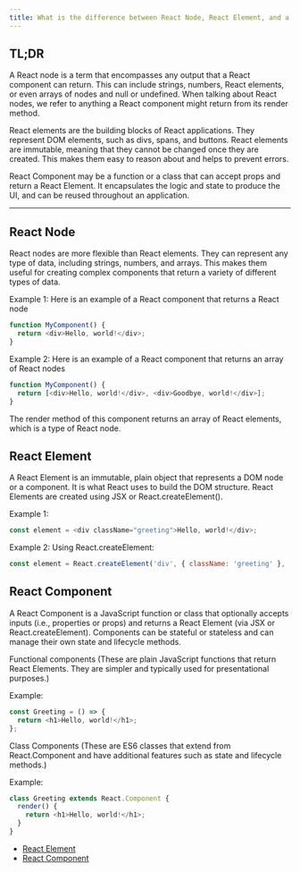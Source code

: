 ```yaml
---
title: What is the difference between React Node, React Element, and a React Component?
---
```


## TL;DR

A React node is a term that encompasses any output that a React component can return. This can include strings, numbers, React elements, or even arrays of nodes and null or undefined. When talking about React nodes, we refer to anything a React component might return from its render method.

React elements are the building blocks of React applications. They represent DOM elements, such as divs, spans, and buttons. React elements are immutable, meaning that they cannot be changed once they are created. This makes them easy to reason about and helps to prevent errors.

React Component may be a function or a class that can accept props and return a React Element. It encapsulates the logic and state to produce the UI, and can be reused throughout an application.

---

## React Node
React nodes are more flexible than React elements. They can represent any type of data, including strings, numbers, and arrays. This makes them useful for creating complex components that return a variety of different types of data.

Example 1: Here is an example of a React component that returns a React node

```js
function MyComponent() {
  return <div>Hello, world!</div>;
}
```

Example 2: Here is an example of a React component that returns an array of React nodes

```js
function MyComponent() {
  return [<div>Hello, world!</div>, <div>Goodbye, world!</div>];
}
```
The render method of this component returns an array of React elements, which is a type of React node.

## React Element
A React Element is an immutable, plain object that represents a DOM node or a component. It is what React uses to build the DOM structure. React Elements are created using JSX or React.createElement().

Example 1: 
```js
const element = <div className="greeting">Hello, world!</div>;

```

Example 2: Using React.createElement:
```js
const element = React.createElement('div', { className: 'greeting' }, 'Hello, world!');

```

## React Component
A React Component is a JavaScript function or class that optionally accepts inputs (i.e., properties or props) and returns a React Element (via JSX or React.createElement). Components can be stateful or stateless and can manage their own state and lifecycle methods.

Functional components (These are plain JavaScript functions that return React Elements. They are simpler and typically used for presentational purposes.)

Example: 

```js
const Greeting = () => {
  return <h1>Hello, world!</h1>;
};

```

Class Components (These are ES6 classes that extend from React.Component and have additional features such as state and lifecycle methods.)

Example: 

```js
class Greeting extends React.Component {
  render() {
    return <h1>Hello, world!</h1>;
  }
}

```

- [React Element](https://react.dev/reference/react/createElement)
- [React Component](https://react.dev/reference/react/Component)

